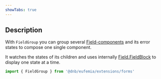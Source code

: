```yaml
---
showTabs: true
---
```



## Description

With `FieldGroup` you can group several [Field-components](/uilib/extensions/forms/create-component/Field) and its error states to compose one single component.

It watches the states of its children and uses internally [Field.FieldBlock](/uilib/extensions/forms/create-component/FieldBlock) to display one state at a time.

```jsx
import { FieldGroup } from '@dnb/eufemia/extensions/forms'
```

<Demos />
